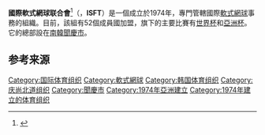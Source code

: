 {{Infobox Organization
|name = 國際軟式網球联合会<br>International Soft Tennis Federation
|image_border =
|size =
|caption = 
|motto =
|type = 體育組織
|formation = 1974年
|headquarters = {{flagicon|KOR}} [[聞慶市|聞慶市]]
|membership = 
|leader_title = 主席
|leader_name ={{flagicon|KOR}} Sang Ha Park
}}

'''國際軟式網球联合會'''<ref>{{Cite news|url=http://zjtyol.zjol.com.cn/system/2016/11/01/021351654.shtml|title=世界软式网球锦标赛花落台州|author=施希|date=2016-11-01|work=体坛报|accessdate=|archive-date=2019-05-18|archive-url=https://web.archive.org/web/20190518143330/http://zjtyol.zjol.com.cn/system/2016/11/01/021351654.shtml|dead-url=no}}</ref>（{{lang|en|International Soft Tennis Federation}}，'''ISFT'''）是一個成立於1974年，專門管轄國際[[軟式網球|軟式網球]]事務的組織。目前，該組有52個成員國加盟，旗下的主要比賽有[[軟式網球世界杯|世界杯]]和[[軟式網球亞洲杯|亞洲杯]]。它的總部設在[[南韓|南韓]][[聞慶市|聞慶市]]。

== 参考来源 ==
{{Reflist}}

{{國際運動總會}}

{{Org-stub}}
[[Category:国际体育组织|Category:国际体育组织]]
[[Category:軟式網球|Category:軟式網球]]
[[Category:韩国体育组织|Category:韩国体育组织]]
[[Category:庆尚北道组织|Category:庆尚北道组织]]
[[Category:聞慶市|Category:聞慶市]]
[[Category:1974年亞洲建立|Category:1974年亞洲建立]]
[[Category:1974年建立的体育组织|Category:1974年建立的体育组织]]